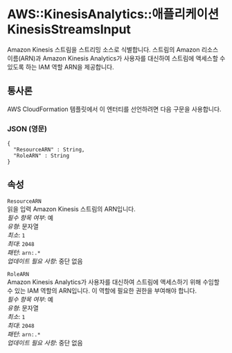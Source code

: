 # AWS::KinesisAnalytics::애플리케이션 KinesisStreamsInput

Amazon Kinesis 스트림을 스트리밍 소스로 식별합니다. 스트림의 Amazon 리소스 이름(ARN)과 Amazon Kinesis Analytics가 사용자를 대신하여 스트림에 액세스할 수 있도록 하는 IAM 역할 ARN을 제공합니다.

## 통사론

AWS CloudFormation 템플릿에서 이 엔터티를 선언하려면 다음 구문을 사용합니다.

### JSON (영문)

```
{
  "ResourceARN" : String,
  "RoleARN" : String
}
```

## 속성

`ResourceARN`  
읽을 입력 Amazon Kinesis 스트림의 ARN입니다.  
_필수 항목 여부_: 예  
_유형_: 문자열  
_최소_: `1`  
_최대_: `2048`  
_패턴_: `arn:.*`  
_업데이트 필요 사항_: 중단 없음

`RoleARN`  
Amazon Kinesis Analytics가 사용자를 대신하여 스트림에 액세스하기 위해 수임할 수 있는 IAM 역할의 ARN입니다. 이 역할에 필요한 권한을 부여해야 합니다.  
_필수 항목 여부_: 예  
_유형_: 문자열  
_최소_: `1`  
_최대_: `2048`  
_패턴_: `arn:.*`  
_업데이트 필요 사항_: 중단 없음
